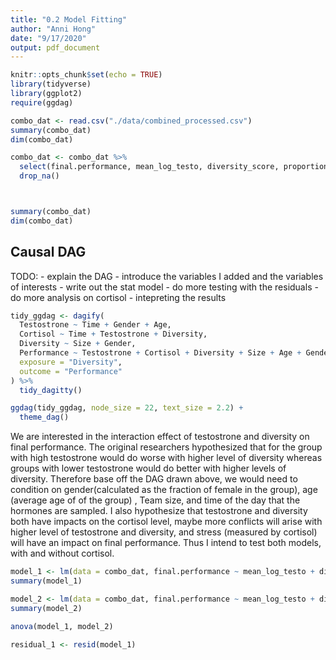 ```yaml
---
title: "0.2 Model Fitting"
author: "Anni Hong"
date: "9/17/2020"
output: pdf_document
---
```


```r
knitr::opts_chunk$set(echo = TRUE)
library(tidyverse)
library(ggplot2)
require(ggdag)
```

```r
combo_dat <- read.csv("./data/combined_processed.csv")
summary(combo_dat)
dim(combo_dat)

combo_dat <- combo_dat %>% 
  select(final.performance, mean_log_testo, diversity_score, proportion_female, mean_age, team.size, time.of.day, mean_log_cortisol) %>%
  drop_na()



summary(combo_dat)
dim(combo_dat)
```

## Causal DAG
TODO:
- explain the DAG
- introduce the variables I added and the variables of interests 
- write out the stat model
- do more testing with the residuals
- do more analysis on cortisol
- intepreting the results
```r
tidy_ggdag <- dagify(
  Testostrone ~ Time + Gender + Age,
  Cortisol ~ Time + Testostrone + Diversity,
  Diversity ~ Size + Gender,
  Performance ~ Testostrone + Cortisol + Diversity + Size + Age + Gender,
  exposure = "Diversity",
  outcome = "Performance"
) %>% 
  tidy_dagitty()

ggdag(tidy_ggdag, node_size = 22, text_size = 2.2) +
  theme_dag()
```

We are interested in the interaction effect of testostrone and diversity on final performance. The original researchers hypothesized that for the group with high testostrone would do worse with higher level of diversity whereas groups with lower testostrone would do better with higher levels of diversity. Therefore base off the DAG drawn above, we would need to condition on gender(calculated as the fraction of female in the group), age (average age of of the group) , Team size, and time of the day that the hormones are sampled. I also hypothesize that testostrone and diversity both have impacts on the cortisol level, maybe more conflicts will arise with higher level of testostrone and diversity, and stress (measured by cortisol) will have an impact on final performance. Thus I intend to test both models, with and without cortisol. 

```r
model_1 <- lm(data = combo_dat, final.performance ~ mean_log_testo + diversity_score + mean_log_testo*diversity_score + proportion_female + mean_age + team.size + time.of.day)
summary(model_1)

model_2 <- lm(data = combo_dat, final.performance ~ mean_log_testo + diversity_score + mean_log_testo*diversity_score + proportion_female + mean_age + team.size + time.of.day + mean_log_cortisol)
summary(model_2)

anova(model_1, model_2)

residual_1 <- resid(model_1)
```

